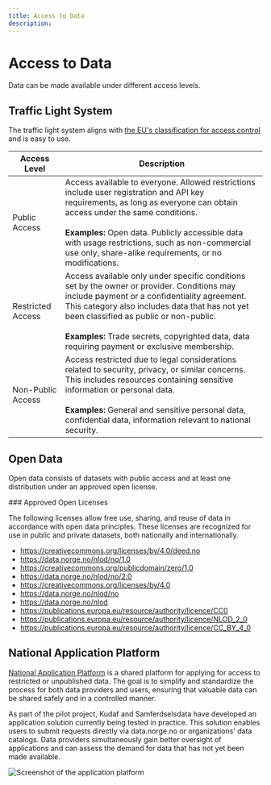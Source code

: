 ```yaml
---
title: Access to Data
description:
---
```


# Access to Data

<Ingress>Data can be made available under different access levels.</Ingress>

## Traffic Light System

The traffic light system aligns with [the EU's classification for access control](https://op.europa.eu/en/web/eu-vocabularies/concept-scheme/-/resource?uri=http://publications.europa.eu/resource/authority/access-right) and is easy to use.

| Access Level                                 | Description                                                                                                                                                                                                                                                                                                                                        |
| -------------------------------------------- | -------------------------------------------------------------------------------------------------------------------------------------------------------------------------------------------------------------------------------------------------------------------------------------------------------------------------------------------------- |
| <Tag data-color="success">Public Access</Tag>     | Access available to everyone. Allowed restrictions include user registration and API key requirements, as long as everyone can obtain access under the same conditions. <br /><br/> **Examples:** Open data. Publicly accessible data with usage restrictions, such as non-commercial use only, share-alike requirements, or no modifications.     |
| <Tag data-color="warning">Restricted Access</Tag> | Access available only under specific conditions set by the owner or provider. Conditions may include payment or a confidentiality agreement. This category also includes data that has not yet been classified as public or non-public. <br /><br/> **Examples:** Trade secrets, copyrighted data, data requiring payment or exclusive membership. |
| <Tag data-color="danger">Non-Public Access</Tag>  | Access restricted due to legal considerations related to security, privacy, or similar concerns. This includes resources containing sensitive information or personal data. <br /><br/> **Examples:** General and sensitive personal data, confidential data, information relevant to national security.                                           |

## Open Data

Open data consists of datasets with public access and at least one distribution under an approved open license.

<Alert data-color='success'>
### Approved Open Licenses

The following licenses allow free use, sharing, and reuse of data in accordance with open data principles. These licenses are recognized for use in public and private datasets, both nationally and internationally.

- https://creativecommons.org/licenses/by/4.0/deed.no
- https://data.norge.no/nlod/no/1.0
- https://creativecommons.org/publicdomain/zero/1.0
- https://data.norge.no/nlod/no/2.0
- https://creativecommons.org/licenses/by/4.0
- https://data.norge.no/nlod/no
- https://data.norge.no/nlod
- https://publications.europa.eu/resource/authority/licence/CC0
- https://publications.europa.eu/resource/authority/licence/NLOD_2_0
- https://publications.europa.eu/resource/authority/licence/CC_BY_4_0
</Alert>

## National Application Platform

[National Application Platform](https://frontend-soknad.paas2.uninett.no/) is a shared platform for applying for access to restricted or unpublished data. The goal is to simplify and standardize the process for both data providers and users, ensuring that valuable data can be shared safely and in a controlled manner.

As part of the pilot project, Kudaf and Samferdselsdata have developed an application solution currently being tested in practice. This solution enables users to submit requests directly via data.norge.no or organizations' data catalogs. Data providers simultaneously gain better oversight of applications and can assess the demand for data that has not yet been made available.

![Screenshot of the application platform](https://cms.fellesdatakatalog.digdir.no/uploads/Screenshot_2025_03_10_at_08_27_02_e6006bee2d.png)
